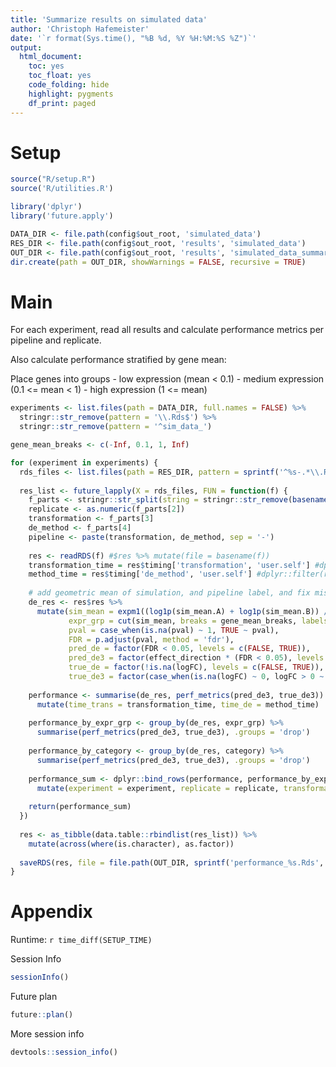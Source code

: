```yaml
---
title: 'Summarize results on simulated data'
author: 'Christoph Hafemeister'
date: '`r format(Sys.time(), "%B %d, %Y %H:%M:%S %Z")`'
output:
  html_document: 
    toc: yes
    toc_float: yes
    code_folding: hide
    highlight: pygments
    df_print: paged
---
```


# Setup

```r
source("R/setup.R")
source('R/utilities.R')

library('dplyr')
library('future.apply')

DATA_DIR <- file.path(config$out_root, 'simulated_data')
RES_DIR <- file.path(config$out_root, 'results', 'simulated_data')
OUT_DIR <- file.path(config$out_root, 'results', 'simulated_data_summarized')
dir.create(path = OUT_DIR, showWarnings = FALSE, recursive = TRUE)
```

# Main

For each experiment, read all results and calculate performance metrics per pipeline and replicate.

Also calculate performance stratified by gene mean:

Place genes into groups
- low expression (mean < 0.1)
- medium expression (0.1 <= mean < 1)
- high expression (1 <= mean)

```r
experiments <- list.files(path = DATA_DIR, full.names = FALSE) %>%
  stringr::str_remove(pattern = '\\.Rds$') %>%
  stringr::str_remove(pattern = '^sim_data_')

gene_mean_breaks <- c(-Inf, 0.1, 1, Inf)

for (experiment in experiments) {
  rds_files <- list.files(path = RES_DIR, pattern = sprintf('^%s-.*\\.Rds$', experiment), full.names = TRUE)
  
  res_list <- future_lapply(X = rds_files, FUN = function(f) {
    f_parts <- stringr::str_split(string = stringr::str_remove(basename(f), pattern = '\\.Rds$'), pattern = '-')[[1]]
    replicate <- as.numeric(f_parts[2])
    transformation <- f_parts[3]
    de_method <- f_parts[4]
    pipeline <- paste(transformation, de_method, sep = '-')
    
    res <- readRDS(f) #$res %>% mutate(file = basename(f))
    transformation_time = res$timing['transformation', 'user.self'] #dplyr::filter(res$timing, step == 'transformation')$time
    method_time = res$timing['de_method', 'user.self'] #dplyr::filter(res$timing, step == 'de_method')$time
    
    # add geometric mean of simulation, and pipeline label, and fix missing p-values
    de_res <- res$res %>% 
      mutate(sim_mean = expm1((log1p(sim_mean.A) + log1p(sim_mean.B)) / 2),
             expr_grp = cut(sim_mean, breaks = gene_mean_breaks, labels = c('low', 'medium', 'high')),
             pval = case_when(is.na(pval) ~ 1, TRUE ~ pval),
             FDR = p.adjust(pval, method = 'fdr'),
             pred_de = factor(FDR < 0.05, levels = c(FALSE, TRUE)),
             pred_de3 = factor(effect_direction * (FDR < 0.05), levels = c(-1, 0, 1)),
             true_de = factor(!is.na(logFC), levels = c(FALSE, TRUE)),
             true_de3 = factor(case_when(is.na(logFC) ~ 0, logFC > 0 ~ 1, logFC < 0 ~ -1), levels = c(-1, 0, 1)))
    
    performance <- summarise(de_res, perf_metrics(pred_de3, true_de3)) %>%
      mutate(time_trans = transformation_time, time_de = method_time)
    
    performance_by_expr_grp <- group_by(de_res, expr_grp) %>%
      summarise(perf_metrics(pred_de3, true_de3), .groups = 'drop')
    
    performance_by_category <- group_by(de_res, category) %>%
      summarise(perf_metrics(pred_de3, true_de3), .groups = 'drop')
    
    performance_sum <- dplyr::bind_rows(performance, performance_by_expr_grp, performance_by_category) %>%
      mutate(experiment = experiment, replicate = replicate, transformation = transformation, de_method = de_method, pipeline = pipeline)
      
    return(performance_sum)
  })
  
  res <- as_tibble(data.table::rbindlist(res_list)) %>%
    mutate(across(where(is.character), as.factor))
  
  saveRDS(res, file = file.path(OUT_DIR, sprintf('performance_%s.Rds', experiment))) 
}
```



# Appendix

Runtime: `r time_diff(SETUP_TIME)`

Session Info
```r
sessionInfo()
```

Future plan
```r
future::plan()
```

More session info
```r
devtools::session_info()
```
